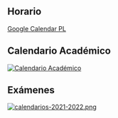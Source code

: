 ## Horario

[Google Calendar PL](https://calendar.google.com/calendar/u/0?cid=dWxsLmVkdS5lc184aGNxdGZyNXUyaDNvMXYyc21ubWNxcXU1MEBncm91cC5jYWxlbmRhci5nb29nbGUuY29t)
  
## Calendario Académico

[![Calendario Académico](https://www.ull.es/estudios-docencia/wp-content/uploads/sites/7/2022/06/280882943_10158680089571099_2231918960816456383_n.jpg)](https://www.ull.es/estudios-docencia/calendario-academico/)

## Exámenes

[![calendarios-2021-2022.png](/calendarios-2021-2022.png)](https://www.ull.es/grados/ingenieria-informatica/informacion-academica/horarios-y-calendario-examenes/) 


